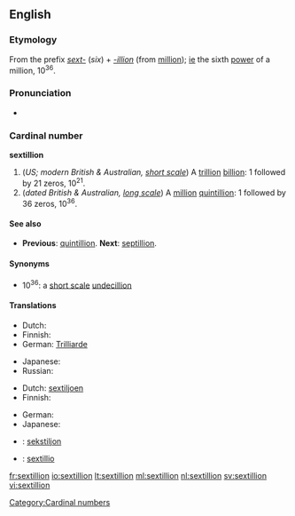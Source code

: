 {{also|Sextillion}}
==English==

===Etymology===
From the prefix ''[[sext-]]'' (''six'') + ''[[-illion]]'' (from [[million]]); [[ie]] the sixth [[power]] of a million, 10<sup>36</sup>.

===Pronunciation===
* {{rhymes|ɪljən}}

===Cardinal number===
'''sextillion'''

# (''US; modern British & Australian, [[w:Long and short scales|short scale]]'') A [[trillion]] [[billion]]: 1 followed by 21 zeros, 10<sup>21</sup>.
# (''dated British & Australian, [[w:Long and short scales|long scale]]'') A [[million]] [[quintillion]]: 1 followed by 36 zeros, 10<sup>36</sup>.

====See also====
* {{qualifier|short and long scale}} '''Previous''': [[quintillion]]. '''Next''': [[septillion]].

====Synonyms====
* 10<sup>36</sup>: a [[w:Long and short scales|short scale]] [[undecillion]]

====Translations====
{{trans-top|a trillion billion, 10<sup>21</sup>}}
* Dutch: {{t+|nl|triljard}}
* Finnish: {{t-|fi|triljardi}}
* German: [[Trilliarde]]
{{trans-mid}}
* Japanese: {{t-|ja|十垓|tr=jū-gai}}
* Russian: {{t+|ru|секстиллион|m|tr=sekstillión}}
{{trans-bottom}}

{{trans-top|a million quintillion, 10<sup>36</sup>}}
* Dutch: [[sextiljoen]]
* Finnish: {{t+|fi|sekstiljoona}}
{{trans-mid}}
* German: {{t+|de|Sextillion}}
* Japanese: {{t-|ja|一澗|tr=ikkan}}
{{trans-bottom}}

{{checktrans}}
* {{ttbc|Estonian}}: [[sekstiljon]]
* {{ttbc|Latin}}: [[sextillio]]

[[Category:Cardinal numbers]]

[[fr:sextillion]]
[[io:sextillion]]
[[lt:sextillion]]
[[ml:sextillion]]
[[nl:sextillion]]
[[sv:sextillion]]
[[vi:sextillion]]